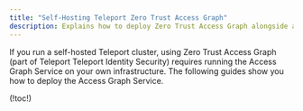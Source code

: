 ```yaml
---
title: "Self-Hosting Teleport Zero Trust Access Graph"
description: Explains how to deploy Zero Trust Access Graph alongside a self-hosted Teleport cluster.
---
```


If you run a self-hosted Teleport cluster, using Zero Trust Access Graph (part of
Teleport Teleport Identity Security) requires running the Access Graph Service on your own
infrastructure. The following guides show you how to deploy the Access Graph
Service.

(!toc!)
